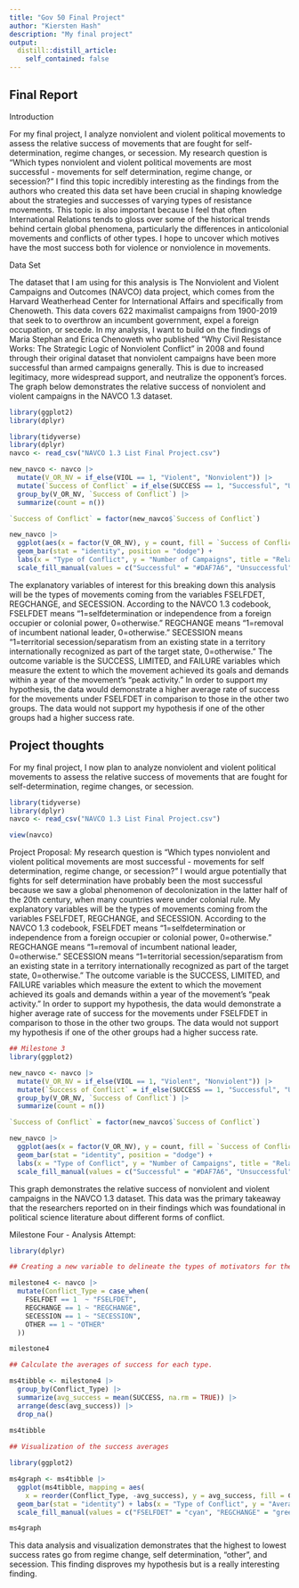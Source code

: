 ```yaml
---
title: "Gov 50 Final Project"
author: "Kiersten Hash"
description: "My final project"
output:
  distill::distill_article:
    self_contained: false
---
```


## Final Report

Introduction

For my final project, I analyze nonviolent and violent political movements to assess the relative success of movements that are fought for self-determination, regime changes, or secession. My research question is “Which types nonviolent and violent political movements are most successful - movements for self determination, regime change, or secession?” I find this topic incredibly interesting as the findings from the authors who created this data set have been crucial in shaping knowledge about the strategies and successes of varying types of resistance movements. This topic is also important because I feel that often International Relations tends to gloss over some of the historical trends behind certain global phenomena, particularly the differences in anticolonial movements and conflicts of other types. I hope to uncover which motives have the most success both for violence or nonviolence in movements.

Data Set

The dataset that I am using for this analysis is The Nonviolent and Violent Campaigns and Outcomes (NAVCO) data project, which comes from the Harvard Weatherhead Center for International Affairs and specifically from Chenoweth. This data covers 622 maximalist campaigns from 1900-2019 that seek to to overthrow an incumbent government, expel a foreign occupation, or secede. In my analysis, I want to build on the findings of Maria Stephan and Erica Chenoweth who published "Why Civil Resistance Works: The Strategic Logic of Nonviolent Conflict" in 2008 and found through their original dataset that nonviolent campaigns have been more successful than armed campaigns generally. This is due to increased legitimacy, more widespread support, and neutralize the opponent's  forces. The graph below demonstrates the relative success of nonviolent and violent campaigns in the NAVCO 1.3 dataset.

```r
library(ggplot2)
library(dplyr)

library(tidyverse)
library(dplyr)
navco <- read_csv("NAVCO 1.3 List Final Project.csv")

new_navco <- navco |>
  mutate(V_OR_NV = if_else(VIOL == 1, "Violent", "Nonviolent")) |>
  mutate(`Success of Conflict` = if_else(SUCCESS == 1, "Successful", "Unsuccessful")) |>
  group_by(V_OR_NV, `Success of Conflict`) |>
  summarize(count = n())

`Success of Conflict` = factor(new_navco$`Success of Conflict`)

new_navco |>
  ggplot(aes(x = factor(V_OR_NV), y = count, fill = `Success of Conflict`)) +
  geom_bar(stat = "identity", position = "dodge") +
  labs(x = "Type of Conflict", y = "Number of Campaigns", title = "Relative Success of Nonviolent and Violent Campaigns") +
  scale_fill_manual(values = c("Successful" = "#DAF7A6", "Unsuccessful" = "#C70039"))
```

The explanatory variables of interest for this breaking down this analysis will be the types of movements coming from the variables FSELFDET, REGCHANGE, and SECESSION. According to the NAVCO 1.3 codebook, FSELFDET means "1=selfdetermination or independence from a foreign occupier or colonial power, 0=otherwise." REGCHANGE means "1=removal of incumbent national leader, 0=otherwise." SECESSION means "1=territorial secession/separatism from an existing state in a territory internationally recognized as part of the target state, 0=otherwise." The outcome variable is the SUCCESS, LIMITED, and FAILURE variables which measure the extent to which the movement achieved its goals and demands within a year of the movement's "peak activity." In order to support my hypothesis, the data would demonstrate a higher average rate of success for the movements under FSELFDET in comparison to those in the other two groups. The data would not support my hypothesis if one of the other groups had a higher success rate.




## Project thoughts

For my final project, I now plan to analyze nonviolent and violent political movements to assess the relative success of movements that are fought for self-determination, regime changes, or secession. 

```r
library(tidyverse)
library(dplyr)
navco <- read_csv("NAVCO 1.3 List Final Project.csv")

view(navco)
```
Project Proposal: My research question is "Which types nonviolent and violent political movements are most successful - movements for self determination, regime change, or secession?" I would argue potentially that fights for self determination have probably been the most successful because we saw a global phenomenon of decolonization in the latter half of the 20th century, when many countries were under colonial rule. My explanatory variables will be the types of movements coming from the variables FSELFDET, REGCHANGE, and SECESSION. According to the NAVCO 1.3 codebook, FSELFDET means "1=selfdetermination or independence from a foreign occupier or colonial power, 0=otherwise." REGCHANGE means "1=removal of incumbent national leader, 0=otherwise." SECESSION means "1=territorial secession/separatism from an existing state in a territory internationally recognized as part of the target state, 0=otherwise." The outcome variable is the SUCCESS, LIMITED, and FAILURE variables which measure the extent to which the movement achieved its goals and demands within a year of the movement's "peak activity." In order to support my hypothesis, the data would demonstrate a higher average rate of success for the movements under FSELFDET in comparison to those in the other two groups. The data would not support my hypothesis if one of the other groups had a higher success rate.

```r
## Milestone 3
library(ggplot2)

new_navco <- navco |>
  mutate(V_OR_NV = if_else(VIOL == 1, "Violent", "Nonviolent")) |>
  mutate(`Success of Conflict` = if_else(SUCCESS == 1, "Successful", "Unsuccessful")) |>
  group_by(V_OR_NV, `Success of Conflict`) |>
  summarize(count = n())

`Success of Conflict` = factor(new_navco$`Success of Conflict`)

new_navco |>
  ggplot(aes(x = factor(V_OR_NV), y = count, fill = `Success of Conflict`)) +
  geom_bar(stat = "identity", position = "dodge") +
  labs(x = "Type of Conflict", y = "Number of Campaigns", title = "Relative Success of Nonviolent and Violent Campaigns") +
  scale_fill_manual(values = c("Successful" = "#DAF7A6", "Unsuccessful" = "#C70039"))
```

This graph demonstrates the relative success of nonviolent and violent campaigns in the NAVCO 1.3 dataset. This data was the primary takeaway that the researchers reported on in their findings which was foundational in political science literature about different forms of conflict.

Milestone Four - Analysis Attempt:

```r
library(dplyr)

## Creating a new variable to delineate the types of motivators for the conflict.

milestone4 <- navco |>
  mutate(Conflict_Type = case_when(
    FSELFDET == 1  ~ "FSELFDET", 
    REGCHANGE == 1 ~ "REGCHANGE",
    SECESSION == 1 ~ "SECESSION",
    OTHER == 1 ~ "OTHER"
  ))

milestone4
```

```r
## Calculate the averages of success for each type.

ms4tibble <- milestone4 |>
  group_by(Conflict_Type) |>
  summarize(avg_success = mean(SUCCESS, na.rm = TRUE)) |>
  arrange(desc(avg_success)) |>
  drop_na()
  
ms4tibble
```

```r
## Visualization of the success averages

library(ggplot2)

ms4graph <- ms4tibble |>
  ggplot(ms4tibble, mapping = aes(
    x = reorder(Conflict_Type, -avg_success), y = avg_success, fill = Conflict_Type)) +
  geom_bar(stat = "identity") + labs(x = "Type of Conflict", y = "Average Success Rate") + 
  scale_fill_manual(values = c("FSELFDET" = "cyan", "REGCHANGE" = "green", "SECESSION" = "pink", "OTHER" = "purple"))

ms4graph
```
This data analysis and visualization demonstrates that the highest to lowest success rates go from regime change, self determination, "other", and secession. This finding disproves my hypothesis but is a really interesting finding.
